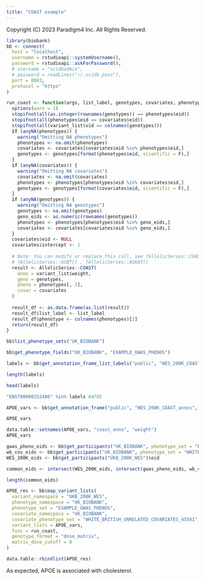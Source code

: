 ```yaml
---
title: "COAST example"
---
```


Copyright (C) 2023 Paradigm4 Inc.
All Rights Reserved.

```r
library(biobank)
bb <- connect(
  host = "localhost",
  username = rstudioapi::systemUsername(),
  password = rstudioapi::askForPassword(),
  # username = "scidbadmin",
  # password = readLines("~/.scidb_pass"),
  port = 8083,
  protocol = "https"
)
```

```r
run_coast <- function(args, list_label, genotypes, covariates, phenotypes, variant_list) {
  options(warn = 1)
  stopifnot(all(as.integer(rownames(genotypes)) == phenotypes$eid))
  stopifnot(all(phenotypes$eid == covariates$eid))
  stopifnot(all(variant_list$vid == colnames(genotypes)))
  if (anyNA(phenotypes)) {
    warning("Omitting NA phenotypes")
    phenotypes <- na.omit(phenotypes)
    covariates <- covariates[covariates$eid %in% phenotypes$eid,]
    genotypes <- genotypes[format(phenotypes$eid, scientific = F),]
  }
  if (anyNA(covariates)) {
    warning("Omitting NA covariates")
    covariates <- na.omit(covariates)
    phenotypes <- phenotypes[phenotypes$eid %in% covariates$eid,]
    genotypes <- genotypes[format(covariates$eid, scientific = F),]
  }
  if (anyNA(genotypes)) {
    warning("Omitting NA genotypes")
    genotypes <- na.omit(genotypes)
    geno_eids <- as.numeric(rownames(genotypes))
    phenotypes <- phenotypes[phenotypes$eid %in% geno_eids,]
    covariates <- covariates[covariates$eid %in% geno_eids,]
  }
  covariates$eid <- NULL
  covariates$intercept <- 1
  
  # Note: You can modify or replace this call, see ?AllelicSeries::COAST() ,
  # ?AllelicSeries::ASBT() , ?AllelicSeries::ASKAT()
  result <- AllelicSeries::COAST(
    anno = variant_list$weight,
    geno = genotypes,
    pheno = phenotypes[, 2],
    covar = covariates
  )
  
  result_df <- as.data.frame(as.list(result))
  result_df$list_label <- list_label
  result_df$phenotype <- colnames(phenotypes)[2]
  return(result_df)
}
```

```r
bb$list_phenotype_sets("UK_BIOBANK")
```

```r
bb$get_phenotype_fields("UK_BIOBANK", "EXAMPLE_GWAS_PHENOS")
```


```r
labels <- bb$get_annotation_frame_list_labels("public", "WES_200K_COAST_annos")
```

```r
length(labels)
```

```r
head(labels)
```

```r
"ENST00000252486" %in% labels #APOE
```

```r
APOE_vars <- bb$get_annotation_frame("public", "WES_200K_COAST_annos", list_label = "ENST00000252486")
```

```r
APOE_vars
```

```r
data.table::setnames(APOE_vars, "coast_anno", "weight")
APOE_vars
```


```r
gwas_pheno_eids <- bb$get_participants("UK_BIOBANK", phenotype_set = "EXAMPLE_GWAS_PHENOS")$eid
wb_cov_eids <- bb$get_participants("UK_BIOBANK", phenotype_set = "WHITE_BRITISH_UNRELATED_COVARIATES_45561")$eid
WES_200K_eids <- bb$get_participants("UKB_200K_WES")$eid
```

```r
common_eids <- intersect(WES_200K_eids, intersect(gwas_pheno_eids, wb_cov_eids))
```

```r
length(common_eids)
```

```r
APOE_res <- bb$map_variant_lists(
  variant_namespace = "UKB_200K_WES",
  phenotype_namespace = "UK_BIOBANK",
  phenotype_set = "EXAMPLE_GWAS_PHENOS",
  covariate_namespace = "UK_BIOBANK",
  covariate_phenotype_set = "WHITE_BRITISH_UNRELATED_COVARIATES_45561",
  variant_lists = APOE_vars,
  func = run_coast,
  genotype_format = "dose_matrix",
  matrix_dose_cutoff = 0
)
```

```r
data.table::rbindlist(APOE_res)
```

As expected, APOE is associated with cholesterol.

